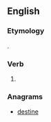 ==English==

===Etymology===
{{suffix|deny|est|lang=en}}.

===Verb===
{{head|en|verb form}}

# {{en-archaic second-person singular of|deny|lang=en}}

===Anagrams===
* [[destine#English|destine]]